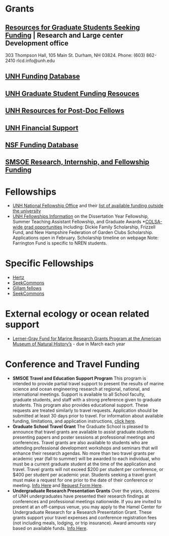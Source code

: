 # Grants {#grants}

## [Resources for Graduate Students Seeking Funding](https://www.unh.edu/research/find-funding/find-funding/targeted-or-limited-programs/resources-graduate-students-seeking-funding) | Research and Large center Development office
303 Thompson Hall, 105 Main St. Durham, NH 03824. Phone: (603) 862-2410   rlcd.info@unh.edu

## [UNH Funding Database](https://www.unh.edu/research/resources/all?combine&resource_type=All&field_resource_category_tid=156&field_resource_topic_tid=All)
## [UNH Graduate Student Funding Resouces](https://www.unh.edu/research/find-funding/find-funding/targeted-or-limited-programs/resources-graduate-students-seeking-funding)
## [UNH Resources for Post-Doc Fellows](https://www.unh.edu/research/resources-post-docs)
## [UNH Financial Support](https://catalog.unh.edu/graduate/general-information/fees-financial-support/)
## [NSF Funding Database](https://beta.nsf.gov/funding/opportunities?f%5b0%5d=student_educator_eligibility:grad)
## [SMSOE Research, Internship, and Fellowship Funding](https://marine.unh.edu/opportunities)

# Fellowships
* [UNH National Fellowship Office](https://www.unh.edu/fellowships-office/) and their [list of available funding outside the university](https://www.unh.edu/fellowships-office/scholarship-essentials/scholarships)
* [UNH Fellowships Information](https://gradschool.unh.edu/research/fellowships-awards) on the Dissertation Year Fellowship, Summer Teaching Assistant Fellowship, and Graduate Awards
*[COLSA-wide grad opportunities](https://gradschool.unh.edu/research/fellowships-awards) Including: Dickie Family Scholarship, Frizzell Fund, and New Hampshire Federation of Garden Clubs Scholarship. Applications open in February. Scholarship timeline on webpage Note: Farrington Fund is specific to NREN students.

# Specific Fellowships
* [Hertz](https://www.hertzfoundation.org/the-fellowship/eligibility-benefits/)
* [SeekCommons](https://seekcommons.org/fellowship-application.html)
* [Gillam fellows](https://www.hhmi.org/science-education/programs/gilliam-fellows-program?_hsmi=274178937&_hsenc=p2ANqtz-9cydLIrerOFJozPpOTo_IxNkHkLuUbyMuyJTQKEa6VVLjxBme4cvAyVA5aT92rFTgpv0mwd9NQtEnMs4WrlE6PoG_mww#Eligibility)
* [SeekCommons](https://seekcommons.org/fellowship-application.html)

# External ecology or ocean related support

- [Lerner-Gray Fund for Marine Research Grants Program at the American Museum of Natural History's](https://www.amnh.org/research/richard-gilder-graduate-school/grants.) - due in March each year

# Conference and Travel Funding
* **SMSOE Travel and Education Support Program**
This program is intended to provide partial travel support to present the results of marine science and ocean engineering research at regional, national, and international meetings. Support is available to all School faculty, graduate students, and staff with a strong preference given to graduate students. This program also provides educational support. These requests are treated similarly to travel requests. Application should be submitted at least 30 days prior to travel. For information about available funding, limitations, and application instructions, [click here](https://marine.unh.edu/opportunities/travel-education-funding).
* **Graduate School Travel Grant**
The Graduate School is pleased to announce that travel grants are available to assist graduate students presenting papers and poster sessions at professional meetings and conferences. Travel grants are also available to students who are attending professional development workshops and seminars that will enhance their research agendas. No more than two travel grants per academic year (fall to summer) will be awarded to each individual, who must be a current graduate student at the time of the application and travel. Travel grants will not exceed $200 per student per conference, or $400 per student per academic year. Students seeking a travel grant must make a request for one prior to the date of their conference or meeting. [Info Here](https://www.gradschool.unh.edu/php/travel_grant.php) and [Request Form Here](https://gradschool.unh.edu/admissions/financial/travel-grant-request-form).
* **Undergraduate Research Presentation Grants**
Over the years, dozens of UNH undergraduates have presented their research findings at conferences and professional meetings nationwide. If you are invited to present at an off-campus venue, you may apply to the Hamel Center for Undergraduate Research for a Research Presentation Grant. These grants support your travel expenses and conference registration fees (not including meals, lodging, or trip insurance).  Award amounts vary based on available funds. [Info Here](https://www.unh.edu/undergrad-research/research-presentation-grants).


